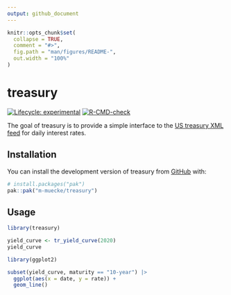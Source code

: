 ```yaml
---
output: github_document
---
```


<!-- README.md is generated from README.Rmd. Please edit that file -->

```r
knitr::opts_chunk$set(
  collapse = TRUE,
  comment = "#>",
  fig.path = "man/figures/README-",
  out.width = "100%"
)
```

# treasury

<!-- badges: start -->
[![Lifecycle: experimental](https://img.shields.io/badge/lifecycle-experimental-orange.svg)](https://lifecycle.r-lib.org/articles/stages.html#experimental)
[![R-CMD-check](https://github.com/m-muecke/treasury/actions/workflows/R-CMD-check.yaml/badge.svg)](https://github.com/m-muecke/treasury/actions/workflows/R-CMD-check.yaml)
<!-- badges: end -->

The goal of treasury is to provide a simple interface to the [US treasury XML feed](https://home.treasury.gov/treasury-daily-interest-rate-xml-feed) for daily interest rates.

## Installation
You can install the development version of treasury from [GitHub](https://github.com/) with:

```r
# install.packages("pak")
pak::pak("m-muecke/treasury")
```

## Usage

```r
library(treasury)

yield_curve <- tr_yield_curve(2020)
yield_curve

library(ggplot2)

subset(yield_curve, maturity == "10-year") |>
  ggplot(aes(x = date, y = rate)) +
  geom_line()
```
